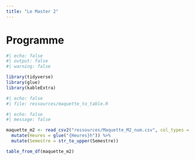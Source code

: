 ```yaml
---
title: "Le Master 2"
---
```


# Programme

```r
#| echo: false
#| output: false
#| warning: false

library(tidyverse)
library(glue)
library(kableExtra)

```

```r
#| echo: false
#| file: ressources/maquette_to_table.R
```

```r
#| echo: false
#| message: false

maquette_m2 <- read_csv2("ressources/Maquette_M2_num.csv", col_types = cols()) %>%
  mutate(Heures = glue("{Heures}h")) %>%
  mutate(Semestre = str_to_upper(Semestre))

table_from_df(maquette_m2)
```



